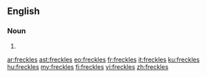 ==English==

===Noun===
{{head|en|noun plural form}}

# {{plural of|freckle|lang=en}}

[[ar:freckles]]
[[ast:freckles]]
[[eo:freckles]]
[[fr:freckles]]
[[it:freckles]]
[[ku:freckles]]
[[hu:freckles]]
[[my:freckles]]
[[fi:freckles]]
[[vi:freckles]]
[[zh:freckles]]